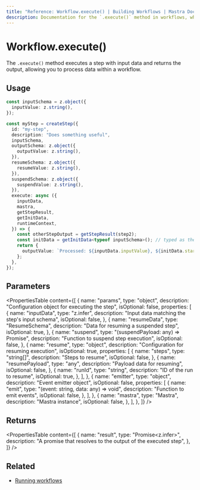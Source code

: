```yaml
---
title: "Reference: Workflow.execute() | Building Workflows | Mastra Docs"
description: Documentation for the `.execute()` method in workflows, which executes a step with input data and returns the output.
---
```


# Workflow.execute()

The `.execute()` method executes a step with input data and returns the output, allowing you to process data within a workflow.

## Usage

```typescript
const inputSchema = z.object({
  inputValue: z.string(),
});

const myStep = createStep({
  id: "my-step",
  description: "Does something useful",
  inputSchema,
  outputSchema: z.object({
    outputValue: z.string(),
  }),
  resumeSchema: z.object({
    resumeValue: z.string(),
  }),
  suspendSchema: z.object({
    suspendValue: z.string(),
  }),
  execute: async ({
    inputData,
    mastra,
    getStepResult,
    getInitData,
    runtimeContext,
  }) => {
    const otherStepOutput = getStepResult(step2);
    const initData = getInitData<typeof inputSchema>(); // typed as the input schema variable (zod schema)
    return {
      outputValue: `Processed: ${inputData.inputValue}, ${initData.startValue} (runtimeContextValue: ${runtimeContext.get("runtimeContextValue")})`,
    };
  },
});
```

## Parameters

<PropertiesTable
  content={[
    {
      name: "params",
      type: "object",
      description: "Configuration object for executing the step",
      isOptional: false,
      properties: [
        {
          name: "inputData",
          type: "z.infer<TInput>",
          description: "Input data matching the step's input schema",
          isOptional: false,
        },
        {
          name: "resumeData",
          type: "ResumeSchema",
          description: "Data for resuming a suspended step",
          isOptional: true,
        },
        {
          name: "suspend",
          type: "(suspendPayload: any) => Promise<void>",
          description: "Function to suspend step execution",
          isOptional: false,
        },
        {
          name: "resume",
          type: "object",
          description: "Configuration for resuming execution",
          isOptional: true,
          properties: [
            {
              name: "steps",
              type: "string[]",
              description: "Steps to resume",
              isOptional: false,
            },
            {
              name: "resumePayload",
              type: "any",
              description: "Payload data for resuming",
              isOptional: false,
            },
            {
              name: "runId",
              type: "string",
              description: "ID of the run to resume",
              isOptional: true,
            },
          ],
        },
        {
          name: "emitter",
          type: "object",
          description: "Event emitter object",
          isOptional: false,
          properties: [
            {
              name: "emit",
              type: "(event: string, data: any) => void",
              description: "Function to emit events",
              isOptional: false,
            },
          ],
        },
        {
          name: "mastra",
          type: "Mastra",
          description: "Mastra instance",
          isOptional: false,
        },
      ],
    },
  ]}
/>

## Returns

<PropertiesTable
  content={[
    {
      name: "result",
      type: "Promise<z.infer<TOutput>>",
      description: "A promise that resolves to the output of the executed step",
    },
  ]}
/>

## Related

- [Running workflows](../../docs/workflows/overview.mdx#running-workflows)
